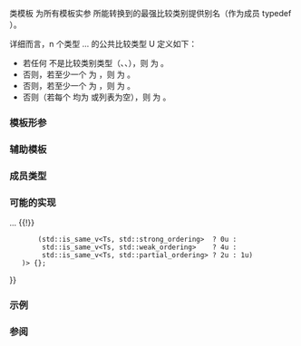 {{cpp/title|common_comparison_category}}
{{cpp/utility/navbar}}
{{ddcl|since=c++20|header=compare|1=
template&lt; class... Ts &gt;
struct common_comparison_category
{
    using type = /* 见下文 */ ;
};
}}

类模板 {{tt|std::common_comparison_category}} 为所有模板实参 {{tt|Ts...}} 所能转换到的最强比较类别提供别名（作为成员 typedef {{tt|type}}）。

详细而言，n 个类型 {{tt|T}}{{sub|0}}...{{tt|T}}{{sub|n-1}} 的公共比较类型 U 定义如下：
* 若任何 {{tt|T}}{{sub|i}} 不是比较类别类型（{{ltt|cpp/utility/compare/partial_ordering|std::partial_ordering}}、{{ltt|cpp/utility/compare/weak_ordering|std::weak_ordering}}、{{ltt|cpp/utility/compare/strong_ordering|std::strong_ordering}}），则 {{tt|U}} 为 {{c|void}}。
* 否则，若至少一个 {{tt|T}}{{sub|i}} 为 {{ltt|cpp/utility/compare/partial_ordering|std::partial_ordering}}，则 {{tt|U}} 为 {{ltt|cpp/utility/compare/partial_ordering|std::partial_ordering}}。
* 否则，若至少一个 {{tt|T}}{{sub|i}} 为 {{ltt|cpp/utility/compare/weak_ordering|std::weak_ordering}}，则 {{tt|U}} 为 {{ltt|cpp/utility/compare/weak_ordering|std::weak_ordering}}。
* 否则（若每个 {{tt|T}}{{sub|i}} 均为 {{ltt|cpp/utility/compare/strong_ordering|std::strong_ordering}} 或列表为空），则 {{tt|U}} 为 {{ltt|cpp/utility/compare/strong_ordering|std::strong_ordering}}。

===模板形参===
{{par begin}}
{{par|...Ts|可为空的类型列表}}
{{par end}}

=== 辅助模板 ===
{{ddcl|since=c++20|1=
template&lt; class... Ts &gt;
using common_comparison_category_t = common_comparison_category&lt;Ts...&gt;::type;
}}

===成员类型===
{{dsc begin}}
{{dsc hitem|成员类型|定义}}
{{dsc|{{tt|type}}|最强的公共比较类别（定义如上）}}
{{dsc end}}

===可能的实现===
{{eq fun|1=
namespace detail
{
    template&lt;unsigned int&gt;
    struct common_cmpcat_base     { using type = void; };
    template&lt;&gt;
    struct common_cmpcat_base&lt;0u&gt; { using type = std::strong_ordering; };
    template&lt;&gt;
    struct common_cmpcat_base&lt;2u&gt; { using type = std::partial_ordering; };
    template&lt;&gt;
    struct common_cmpcat_base&lt;4u&gt; { using type = std::weak_ordering; };
    template&lt;&gt;
    struct common_cmpcat_base&lt;6u&gt; { using type = std::partial_ordering; };
} // namespace detail

template&lt;class...Ts&gt;
struct common_comparison_category :
    detail::common_cmpcat_base&lt;(0u {{!}} ... {{!}} 
        (std::is_same_v&lt;Ts, std::strong_ordering&gt;  ? 0u :
         std::is_same_v&lt;Ts, std::weak_ordering&gt;    ? 4u :
         std::is_same_v&lt;Ts, std::partial_ordering&gt; ? 2u : 1u)
    )&gt; {};
}}

===示例===
{{example}}

===参阅===
{{dsc begin}}
{{dsc inc|cpp/utility/compare/dsc strong_ordering}}
{{dsc inc|cpp/utility/compare/dsc weak_ordering}}
{{dsc inc|cpp/utility/compare/dsc partial_ordering}}
{{dsc end}}

{{langlinks|de|en|es|ja|ru}}
